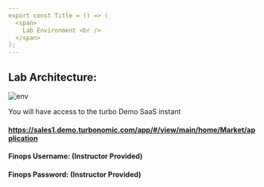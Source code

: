 ```yaml
---
export const Title = () => (
  <span>
    Lab Environment <br />
  </span>
);
---
```

## Lab Architecture: 


![env](images/env.1.jpg)


You will have access to the turbo Demo SaaS instant  

#### https://sales1.demo.turbonomic.com/app/#/view/main/home/Market/application

#### Finops Username: (Instructor Provided)
#### Finops Password: (Instructor Provided)



